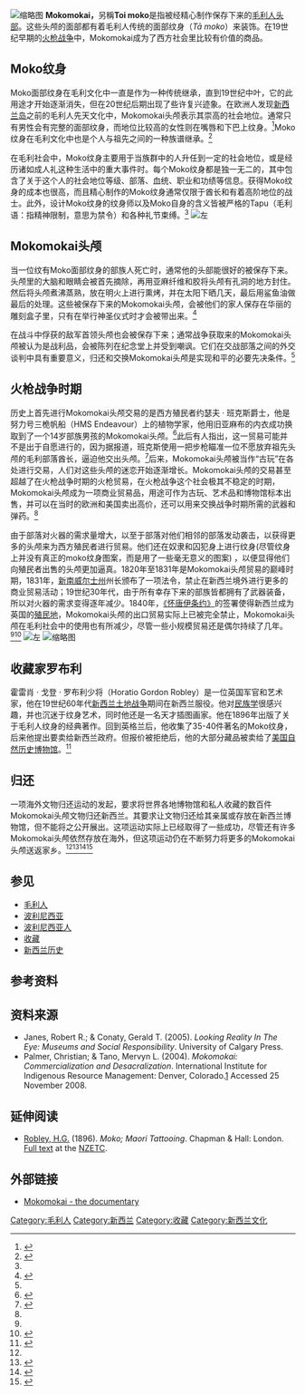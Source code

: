 {{Citation style|time=2021-05-02T14:02:38+00:00}}
[[File:Robley_Moko1.jpg|缩略图]]
'''Mokomokai，'''另稱'''Toi moko'''是指被经精心制作保存下来的[[毛利人|毛利人]][[头|头部]]。这些头颅的面部都有着毛利人传统的面部纹身（''Tā moko''）来装饰。在19世纪早期的[[火槍戰爭|火枪战争]]中，Mokomokai成为了西方社会里比较有价值的商品。

== Moko纹身 ==
Moko面部纹身在毛利文化中一直是作为一种传统继承，直到19世纪中叶，它的此用途才开始逐渐消失，但在20世纪后期出现了些许复兴迹象。在欧洲人发现[[新西兰|新西兰岛]]之前的毛利人先天文化中，Mokomokai头颅表示其崇高的社会地位。通常只有男性会有完整的面部纹身，而地位比较高的女性则在嘴唇和下巴上纹身。<ref name="#1">{{Cite book|chapter=Grid Resource Commercialization|title=Grid Resource Management|url=http://dx.doi.org/10.1007/978-1-4615-0509-9_28|publisher=Springer US|date=2004|location=Boston, MA|isbn=978-1-4613-5112-2|pages=465–478|first=Chris|last=Kenyon|first2=Giorgos|last2=Cheliotis}}</ref>Moko纹身在毛利文化中也是个人与祖先之间的一种族谱继承。<ref>{{Cite journal|title=Cultural Heritage, Cultural Rights, Cultural Diversity|url=http://dx.doi.org/10.1163/9789004228382|date=2012-07-05|doi=10.1163/9789004228382|editor-last=Borelli|editor-first=Silvia}}</ref>

在毛利社会中，Moko纹身主要用于当族群中的人升任到一定的社会地位，或是经历诸如成人礼这种生活中的重大事件时。每个Moko纹身都是独一无二的，其中包含了关于这个人的社会地位等级、部落、血统、职业和功绩等信息。获得Moko纹身的成本也很高，而且精心制作的Moko纹身通常仅限于酋长和有着高阶地位的战士。此外，设计Moko纹身的纹身师以及Moko自身的含义皆被严格的Tapu（毛利语：指精神限制，意思为禁令）和各种礼节束缚。<ref name="#1"/>
[[File:MaoriMoko.png|左]]

== Mokomokai头颅 ==
当一位纹有Moko面部纹身的部族人死亡时，通常他的头部能很好的被保存下来。头颅里的大脑和眼睛会被首先摘除，再用亚麻纤维和胶将头颅有孔洞的地方封住。然后将头颅煮沸蒸熟，放在明火上进行熏烤，并在太阳下晒几天，最后用鲨鱼油做最后的处理。这些被保存下来的Mokomokai头颅，会被他们的家人保存在华丽的雕刻盒子里，只有在举行神圣仪式时才会被带出来。<ref>{{Cite journal|title=Articles Accessed in November 2007|url=http://dx.doi.org/10.1097/aog.0b013e3181665fda|date=2008-02|journal=Obstetrics & Gynecology|issue=2|doi=10.1097/aog.0b013e3181665fda|volume=111|pages=253|issn=0029-7844}}</ref>

在战斗中俘获的敌军首领头颅也会被保存下来；通常战争获取来的Mokomokai头颅被认为是战利品，会被陈列在纪念堂上并受到嘲讽。它们在交战部落之间的外交谈判中具有重要意义，归还和交换Mokomokai头颅是实现和平的必要先决条件。<ref name="#1"/>

== 火枪战争时期 ==
{{see|2=火枪战争}}历史上首先进行Mokomokai头颅交易的是西方殖民者约瑟夫 · 班克斯爵士，他是努力号三桅帆船（HMS Endeavour）上的植物学家，他用旧亚麻布的内衣成功换取到了一个14岁部族男孩的Mokomokai头颅。<ref>{{Cite journal|title=BAYER TRADES ON WALL STREET|url=http://dx.doi.org/10.1021/cen-v080n004.p012|last=REISCH|first=MARC|date=2002-01-28|journal=Chemical & Engineering News Archive|issue=4|doi=10.1021/cen-v080n004.p012|volume=80|pages=12|issn=0009-2347}}</ref>此后有人指出，这一贸易可能并不是出于自愿进行的，因为据报道，班克斯使用一把步枪瞄准一位不愿放弃祖先头颅的毛利部落酋长，逼迫他交出头颅。<ref>{{Cite book|chapter=White, Bukka (12 November 1909?–26 February 1977), blues artist|series=American National Biography Online|url=http://dx.doi.org/10.1093/anb/9780198606697.article.1803239|publisher=Oxford University Press|date=2000-02|first=Bill|last=McCulloch|first2=Barry Lee|last2=Pearson}}</ref>后来，Mokomokai头颅被当作“古玩”在各处进行交易，人们对这些头颅的迷恋开始逐渐增长。Mokomokai头颅的交易甚至超越了在火枪战争时期的火枪贸易，在火枪战争这个社会极其不稳定的时期，Mokomokai头颅成为一项商业贸易品，用途可作为古玩、艺术品和博物馆标本出售，并可以在当时的欧洲和美国卖出高价，还可以用来交换战争时期所需的武器和弹药。<ref name="#1"/>

由于部落对火器的需求量增大，以至于部落对他们相邻的部落发动袭击，以获得更多的头颅来为西方殖民者进行贸易。他们还在奴隶和囚犯身上进行纹身(尽管纹身上并没有真正的moko纹身图案，而是用了一些毫无意义的图案) ，以便显得他们向殖民者出售的头颅更加逼真。1820年至1831年是Mokomokai头颅贸易的巅峰时期，1831年，[[新南威爾士州|新南威尔士州]]州长颁布了一项法令，禁止在新西兰境外进行更多的商业贸易活动；19世纪30年代，由于所有幸存下来的部族皆都拥有了武器装备，所以对火器的需求变得逐年减少。1840年，[[懷唐伊條約|《怀唐伊条约》]]的签署使得新西兰成为英国的[[殖民地|殖民地]]，Mokomokai头颅的出口贸易实际上已被完全禁止，Mokomokai头颅在毛利社会中的使用也有所减少，尽管一些小规模贸易还是偶尔持续了几年。<ref name="#1"/><ref>{{Cite book|chapter=Looking Reality in the Eye|url=http://dx.doi.org/10.2307/j.ctv6cfpwc|publisher=University of Calgary Press|date=2005-04-30|isbn=978-1-55238-393-3|editor-first=Robert R.|editor-last=Janes}}</ref>
[[File:Robley_head,_Otago_Witness,_13_July_1904.jpg|左]]
[[File:Robley_with_mokomokai_collection_2.jpg|缩略图]]

== 收藏家罗布利 ==
霍雷肖 · 戈登 · 罗布利少将（Horatio Gordon Robley）是一位英国军官和艺术家，他在19世纪60年代[[新西兰土地战争|新西兰土地战争]]期间在新西兰服役。他对[[民族学|民族学]]很感兴趣，并也沉迷于纹身艺术，同时他还是一名天才插图画家。他在1896年出版了关于毛利人纹身的经典著作。回到英格兰后，他收集了35-40件著名的Moko纹身，后来他提出要卖给新西兰政府。但报价被拒绝后，他的大部分藏品被卖给了[[美國自然史博物館|美国自然历史博物馆]]。<ref name=":0">{{Cite book|chapter=J.T. GREIN, review, Sunday Times, February 1916|title=W. Somerset Maugham|url=http://dx.doi.org/10.4324/9780203198995-38|publisher=Routledge|date=2013-07-23|isbn=978-0-203-19899-5|pages=225–227}}</ref>

== 归还 ==
一项海外文物归还运动的发起，要求将世界各地博物馆和私人收藏的数百件Mokomokai头颅文物归还新西兰。其要求让文物归还给其亲属或存放在新西兰博物馆，但不能将之公开展出。这项运动实际上已经取得了一些成功，尽管还有许多Mokomokai头颅依然存放在海外，但这项运动仍在不断努力将更多的Mokomokai头颅送返家乡。<ref name=":0" /><ref>{{Cite journal|title=The ethics of reusing archived tissue for research|url=http://dx.doi.org/10.1046/j.1365-2990.2000.00276.x|last=Ashcroft|first=R.|date=2000-10|journal=Neuropathology and Applied Neurobiology|issue=5|doi=10.1046/j.1365-2990.2000.00276.x|volume=26|pages=408–411|issn=0305-1846}}</ref><ref>{{Cite journal|title=The penguin heads for home [Linux]|url=http://dx.doi.org/10.1049/ir:20031003|last=Ross|first=D.|date=2003-11-01|journal=IEE Review|issue=10|doi=10.1049/ir:20031003|volume=49|pages=25–25|issn=0953-5683}}</ref><ref>{{Cite web|title=Trump Vows to Withdraw From Paris Agreement, Other Nations Press Ahead Without US|url=http://dx.doi.org/10.1163/9789004322714_cclc_2017-0094-022|accessdate=2021-04-05|work=Climate Change and Law Collection}}</ref>

== 参见 ==

* [[毛利人|毛利人]]
* [[玻里尼西亞|波利尼西亚]]
*[[波利尼西亚人|波利尼西亚人]]
*[[收藏|收藏]]
*[[新西兰历史|新西兰历史]]

== 参考资料 ==
<references />

== 资料来源 ==
* Janes, Robert R.; & Conaty, Gerald T. (2005). ''Looking Reality In The Eye: Museums and Social Responsibility''. University of Calgary Press. {{ISBN|978-1-55238-143-4}}
* Palmer, Christian; & Tano, Mervyn L. (2004). ''Mokomokai: Commercialization and Desacralization''. International Institute for Indigenous Resource Management: Denver, Colorado.[http://www.iiirm.org/publications/Articles%20Reports%20Papers/Genetics%20and%20Biotechnology/mokomokai.pdf] {{Wayback|url=http://www.iiirm.org/publications/Articles%20Reports%20Papers/Genetics%20and%20Biotechnology/mokomokai.pdf |date=20201202070620 }} Accessed 25 November 2008.

==延伸阅读==
* [[Horatio_Gordon_Robley|Robley, H.G.]] (1896). ''Moko; Maori Tattooing''. Chapman & Hall: London. [http://www.nzetc.org/tm/scholarly/tei-RobMoko.html Full text] {{Wayback|url=http://www.nzetc.org/tm/scholarly/tei-RobMoko.html |date=20120429045501 }} at the [[NZETC|NZETC]].

== 外部链接 ==

* [https://web.archive.org/web/20081014234438/http://www.digitalus.co.nz/mokomokai/ Mokomokai - the documentary]
[[Category:毛利人|Category:毛利人]]
[[Category:新西兰|Category:新西兰]]
[[Category:收藏|Category:收藏]]
[[Category:新西兰文化|Category:新西兰文化]]